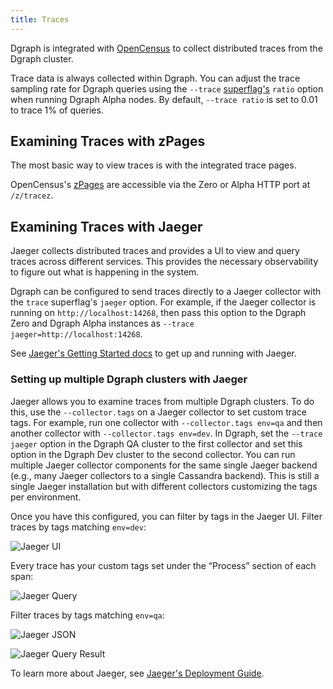 ```yaml
---
title: Traces
---
```


Dgraph is integrated with [OpenCensus](https://opencensus.io/zpages/) to collect
distributed traces from the Dgraph cluster.

Trace data is always collected within Dgraph. You can adjust the trace sampling
rate for Dgraph queries using the `--trace`
[superflag's](./deploy/cli-command-reference) `ratio` option when running Dgraph
Alpha nodes. By default, `--trace ratio` is set to 0.01 to trace 1% of queries.

## Examining Traces with zPages

The most basic way to view traces is with the integrated trace pages.

OpenCensus's [zPages](https://opencensus.io/zpages/) are accessible via the Zero
or Alpha HTTP port at `/z/tracez`.

## Examining Traces with Jaeger

Jaeger collects distributed traces and provides a UI to view and query traces
across different services. This provides the necessary observability to figure
out what is happening in the system.

Dgraph can be configured to send traces directly to a Jaeger collector with the
`trace` superflag's `jaeger` option. For example, if the Jaeger collector is
running on `http://localhost:14268`, then pass this option to the Dgraph Zero
and Dgraph Alpha instances as `--trace jaeger=http://localhost:14268`.

See
[Jaeger's Getting Started docs](https://www.jaegertracing.io/docs/getting-started/)
to get up and running with Jaeger.

### Setting up multiple Dgraph clusters with Jaeger

Jaeger allows you to examine traces from multiple Dgraph clusters. To do this,
use the `--collector.tags` on a Jaeger collector to set custom trace tags. For
example, run one collector with `--collector.tags env=qa` and then another
collector with `--collector.tags env=dev`. In Dgraph, set the `--trace jaeger`
option in the Dgraph QA cluster to the first collector and set this option in
the Dgraph Dev cluster to the second collector. You can run multiple Jaeger
collector components for the same single Jaeger backend (e.g., many Jaeger
collectors to a single Cassandra backend). This is still a single Jaeger
installation but with different collectors customizing the tags per environment.

Once you have this configured, you can filter by tags in the Jaeger UI. Filter
traces by tags matching `env=dev`:

![Jaeger UI](/images/jaeger-ui.png)

Every trace has your custom tags set under the “Process” section of each span:

![Jaeger Query](/images/jaeger-server-query.png)

Filter traces by tags matching `env=qa`:

![Jaeger JSON](/images/jaeger-json.png)

![Jaeger Query Result](/images/jaeger-server-query-2.png)

To learn more about Jaeger, see
[Jaeger's Deployment Guide](https://www.jaegertracing.io/docs/deployment/).
